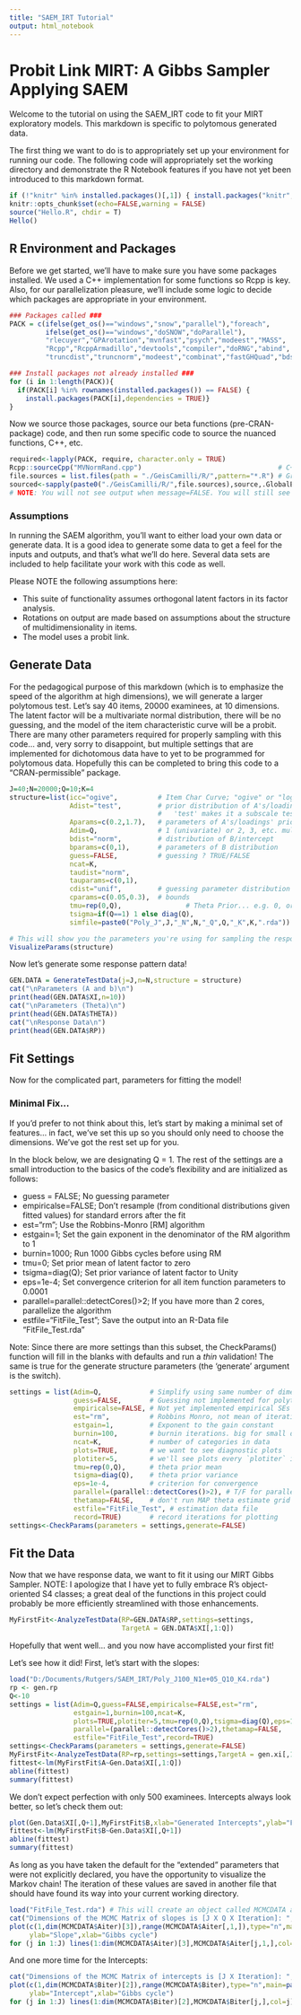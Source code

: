 ```yaml
---
title: "SAEM_IRT Tutorial"
output: html_notebook
---
```



# Probit Link MIRT: A Gibbs Sampler Applying SAEM
Welcome to the tutorial on using the SAEM_IRT code to fit your MIRT exploratory models. This markdown is specific to polytomous generated data.

The first thing we want to do is to appropriately set up your environment for running our code. The following code will appropriately set the working directory and demonstrate the R Notebook features if you have not yet been introduced to this markdown format.
```r
if (!"knitr" %in% installed.packages()[,1]) { install.packages("knitr",dependencies = TRUE)} 
knitr::opts_chunk$set(echo=FALSE,warning = FALSE)
source("Hello.R", chdir = T)
Hello()
```

## R Environment and Packages
Before we get started, we'll have to make sure you have some packages installed. We used a C++ implementation for some functions so Rcpp is key. Also, for our parallelization pleasure, we'll include some logic to decide which packages are appropriate in your environment.
```r
### Packages called ###
PACK = c(ifelse(get_os()=="windows","snow","parallel"),"foreach",
         ifelse(get_os()=="windows","doSNOW","doParallel"),
         "rlecuyer","GPArotation","mvnfast","psych","modeest","MASS",
         "Rcpp","RcppArmadillo","devtools","compiler","doRNG","abind",
         "truncdist","truncnorm","modeest","combinat","fastGHQuad","bdsmatrix")

### Install packages not already installed ###
for (i in 1:length(PACK)){
  if(PACK[i] %in% rownames(installed.packages()) == FALSE) {
    install.packages(PACK[i],dependencies = TRUE)}
}
```

Now we source those packages, source our beta functions (pre-CRAN-package) code, and then run some specific code to source the nuanced functions, C++, etc.
```r
required<-lapply(PACK, require, character.only = TRUE)                       # Call the libraries (will deprecate)
Rcpp::sourceCpp("MVNormRand.cpp")                                  # C++ MV Norm Random (fast)
file.sources = list.files(path = "./GeisCamilli/R/",pattern="*.R") # Grab the R functions!
sourced<-sapply(paste0("./GeisCamilli/R/",file.sources),source,.GlobalEnv)  # Source them!
# NOTE: You will not see output when message=FALSE. You will still see warnings, etc.
```


### Assumptions
In running the SAEM algorithm, you'll want to either load your own data or generate data. It is a good idea to generate some data to get a feel for the inputs and outputs, and that's what we'll do here. Several data sets are included to help facilitate your work with this code as well.

Please NOTE the following assumptions here: 

* This suite of functionality assumes orthogonal latent factors in its factor analysis.
* Rotations on output are made based on assumptions about the structure of multidimensionality in items.
* The model uses a probit link.
  
## Generate Data
For the pedagogical purpose of this markdown (which is to emphasize the speed of the algorithm at high dimensions), we will generate a larger polytomous test. Let's say 40 items, 20000 examinees, at 10 dimensions. The latent factor will be a multivariate normal distribution, there will be no guessing, and the model of the item characteristic curve will be a probit. There are many other parameters required for properly sampling with this code... and, very sorry to disappoint, but multiple settings that are implemented for dichotomous data have to yet to be programmed for polytomous data. Hopefully this can be completed to bring this code to a "CRAN-permissible" package.
```r

J=40;N=20000;Q=10;K=4
structure=list(icc="ogive",          # Item Char Curve; "ogive" or "logistic" 
               Adist="test",         # prior distribution of A's/loadings
                                     #   'test' makes it a subscale test
               Aparams=c(0.2,1.7),   # parameters of A's/loadings' prior distribution
               Adim=Q,               # 1 (univariate) or 2, 3, etc. multiple dimensions for multivariate
               bdist="norm",         # distribution of B/intercept
               bparams=c(0,1),       # parameters of B distribution
               guess=FALSE,          # guessing ? TRUE/FALSE
               ncat=K,
               taudist="norm",
               tauparams=c(0,1),
               cdist="unif",         # guessing parameter distribution for 3PNO or 3PL
               cparams=c(0.05,0.3),  # bounds
               tmu=rep(0,Q),                # Theta Prior... e.g. 0, or multivariate c(0,0) # can be multidimensional
               tsigma=if(Q==1) 1 else diag(Q),
               simfile=paste0("Poly_J",J,"_N",N,"_Q",Q,"_K",K,".rda")) # A file is saved. 

# This will show you the parameters you're using for sampling the response pattern.
VisualizeParams(structure)
```

Now let's generate some response pattern data!
```r
GEN.DATA = GenerateTestData(j=J,n=N,structure = structure)
cat("\nParameters (A and b)\n")
print(head(GEN.DATA$XI,n=10))
cat("\nParameters (Theta)\n")
print(head(GEN.DATA$THETA))
cat("\nResponse Data\n")
print(head(GEN.DATA$RP))
```

## Fit Settings 

Now for the complicated part, parameters for fitting the model! 

### Minimal Fix...

If you'd prefer to not think about this, let's start by making a minimal set of features... in fact, we've set this up so you should only need to choose the dimensions. We've got the rest set up for you.

In the block below, we are designating Q = 1. The rest of the settings are a small introduction to the basics of the code's flexibility and are initialized as follows:

* guess = FALSE; No guessing parameter
* empiricalse=FALSE; Don't resample (from conditional distributions given fitted values) for standard errors after the fit
* est="rm"; Use the Robbins-Monro [RM] algorithm
* estgain=1; Set the gain exponent in the denominator of the RM algorithm to 1
* burnin=1000; Run 1000 Gibbs cycles before using RM
* tmu=0; Set prior mean of latent factor to zero
* tsigma=diag(Q); Set prior variance of latent factor to Unity
* eps=1e-4; Set convergence criterion for all item function parameters to 0.0001
* parallel=parallel::detectCores()>2; If you have more than 2 cores, parallelize the algorithm
* estfile="FitFile_Test"; Save the output into an R-Data file "FitFile_Test.rda"

Note: Since there are more settings than this subset, the CheckParams() function will fill in the blanks with defaults and run a *thin* validation! The same is true for the generate structure parameters (the 'generate' argument is the switch).
```r
settings = list(Adim=Q,            # Simplify using same number of dimensions
                guess=FALSE,       # Guessing not implemented for polytomuos
                empiricalse=FALSE, # Not yet implemented empirical SEs for poly
                est="rm",          # Robbins Monro, not mean of iterations
                estgain=1,         # Exponent to the gain constant
                burnin=100,        # burnin iterations. big for small datasets
                ncat=K,            # number of categories in data
                plots=TRUE,        # we want to see diagnostic plots
                plotiter=5,        # we'll see plots every `plotiter` iterations
                tmu=rep(0,Q),      # theta prior mean
                tsigma=diag(Q),    # theta prior variance
                eps=1e-4,          # criterion for convergence
                parallel=(parallel::detectCores()>2), # T/F for parallel
                thetamap=FALSE,    # don't run MAP theta estimate grid
                estfile="FitFile_Test", # estimation data file
                record=TRUE)       # record iterations for plotting
settings<-CheckParams(parameters = settings,generate=FALSE)

```

## Fit the Data

Now that we have response data, we want to fit it using our MIRT Gibbs Sampler. 
NOTE: I apologize that I have yet to fully embrace R's object-oriented S4 classes; a great deal of the functions in this project could probably be more efficiently streamlined with those enhancements. 

```r
MyFirstFit<-AnalyzeTestData(RP=GEN.DATA$RP,settings=settings,
                            TargetA = GEN.DATA$XI[,1:Q])
```

Hopefully that went well... and you now have accomplisted your first fit!

Let's see how it did! First, let's start with the slopes:
```r
load("D:/Documents/Rutgers/SAEM_IRT/Poly_J100_N1e+05_Q10_K4.rda")
rp <- gen.rp
Q<-10
settings = list(Adim=Q,guess=FALSE,empiricalse=FALSE,est="rm",
                estgain=1,burnin=100,ncat=K,
                plots=TRUE,plotiter=5,tmu=rep(0,Q),tsigma=diag(Q),eps=1e-4,
                parallel=(parallel::detectCores()>2),thetamap=FALSE,
                estfile="FitFile_Test",record=TRUE)
settings<-CheckParams(parameters = settings,generate=FALSE)
MyFirstFit<-AnalyzeTestData(RP=rp,settings=settings,TargetA = gen.xi[,1:Q])
fittest<-lm(MyFirstFit$A~Gen.Data$XI[,1:Q])
abline(fittest)
summary(fittest)
```

We don't expect perfection with only 500 examinees. Intercepts always look better, so let's check them out:
```r
plot(Gen.Data$XI[,Q+1],MyFirstFit$B,xlab="Generated Intercepts",ylab="Fitted Intercepts",main=paste("Difficulty Reconstruction; N =",N),col=1:J,pch=16)
fittest<-lm(MyFirstFit$B~Gen.Data$XI[,Q+1])
abline(fittest)
summary(fittest)
```

As long as you have taken the default for the "extended" parameters that were not explicitly declared, you have the opportunity to visualize the Markov chain! The iteration of these values are saved in another file that should have found its way into your current working directory.

```r
load("FitFile_Test.rda") # This will create an object called MCMCDATA and another called FitDATA
cat("Dimensions of the MCMC Matrix of slopes is [J X Q X Iteration]: ",dim(MCMCDATA$Aiter)) # This matrix
plot(c(1,dim(MCMCDATA$Aiter)[3]),range(MCMCDATA$Aiter[,1,]),type="n",main=paste("The",J,"Slopes' Markov Chains"),
     ylab="Slope",xlab="Gibbs cycle")
for (j in 1:J) lines(1:dim(MCMCDATA$Aiter)[3],MCMCDATA$Aiter[j,1,],col=j)
```

And one more time for the Intercepts:

```r
cat("Dimensions of the MCMC Matrix of intercepts is [J X Iteration]: ",dim(MCMCDATA$Biter)) # This matrix
plot(c(1,dim(MCMCDATA$Biter)[2]),range(MCMCDATA$Biter),type="n",main=paste("The",J,"Intercepts' Markov Chains"),
     ylab="Intercept",xlab="Gibbs cycle")
for (j in 1:J) lines(1:dim(MCMCDATA$Biter)[2],MCMCDATA$Biter[j,],col=j)
```
